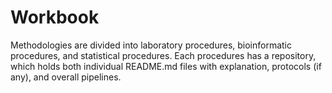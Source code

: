 # Workbook

Methodologies are divided into laboratory procedures, bioinformatic procedures, and statistical procedures. Each procedures has a repository, which holds both individual README.md files with explanation, protocols (if any), and overall pipelines.
